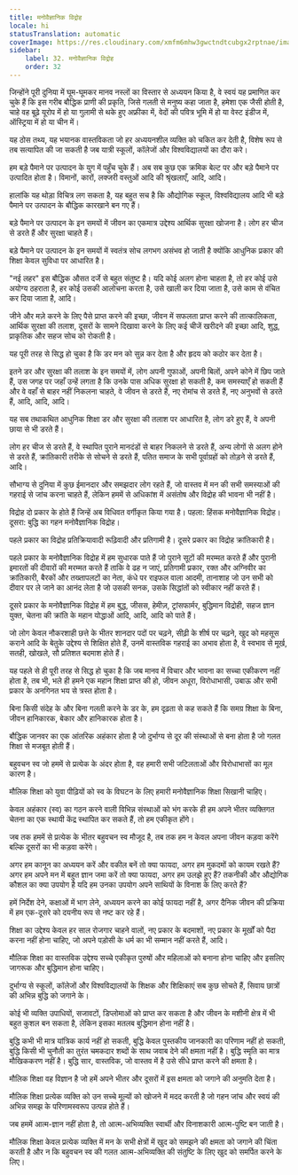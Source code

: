 ```yaml
---
title: मनोवैज्ञानिक विद्रोह
locale: hi
statusTranslation: automatic
coverImage: https://res.cloudinary.com/xmfm6mhw3gwctndtcubgx2rptnae/image/upload/v1740337243/small_cover_educacion_fundamental_a051170f1c.webp
sidebar:
    label: 32. मनोवैज्ञानिक विद्रोह
    order: 32
---
```

जिन्होंने पूरी दुनिया में घूम-घूमकर मानव नस्लों का विस्तार से अध्ययन किया है, वे स्वयं यह प्रमाणित कर चुके हैं कि इस गरीब बौद्धिक प्राणी की प्रकृति, जिसे गलती से मनुष्य कहा जाता है, हमेशा एक जैसी होती है, चाहे वह बूढ़े यूरोप में हो या गुलामी से थके हुए अफ्रीका में, वेदों की पवित्र भूमि में हो या वेस्ट इंडीज में, ऑस्ट्रिया में हो या चीन में।

यह ठोस तथ्य, यह भयानक वास्तविकता जो हर अध्ययनशील व्यक्ति को चकित कर देती है, विशेष रूप से तब सत्यापित की जा सकती है जब यात्री स्कूलों, कॉलेजों और विश्वविद्यालयों का दौरा करे।

हम बड़े पैमाने पर उत्पादन के युग में पहुँच चुके हैं। अब सब कुछ एक क्रमिक बेल्ट पर और बड़े पैमाने पर उत्पादित होता है। विमानों, कारों, लक्जरी वस्तुओं आदि की श्रृंखलाएँ, आदि, आदि।

हालांकि यह थोड़ा विचित्र लग सकता है, यह बहुत सच है कि औद्योगिक स्कूल, विश्वविद्यालय आदि भी बड़े पैमाने पर उत्पादन के बौद्धिक कारखाने बन गए हैं।

बड़े पैमाने पर उत्पादन के इन समयों में जीवन का एकमात्र उद्देश्य आर्थिक सुरक्षा खोजना है। लोग हर चीज से डरते हैं और सुरक्षा चाहते हैं।

बड़े पैमाने पर उत्पादन के इन समयों में स्वतंत्र सोच लगभग असंभव हो जाती है क्योंकि आधुनिक प्रकार की शिक्षा केवल सुविधा पर आधारित है।

"नई लहर" इस बौद्धिक औसत दर्जे से बहुत संतुष्ट है। यदि कोई अलग होना चाहता है, तो हर कोई उसे अयोग्य ठहराता है, हर कोई उसकी आलोचना करता है, उसे खाली कर दिया जाता है, उसे काम से वंचित कर दिया जाता है, आदि।

जीने और मज़े करने के लिए पैसे प्राप्त करने की इच्छा, जीवन में सफलता प्राप्त करने की तात्कालिकता, आर्थिक सुरक्षा की तलाश, दूसरों के सामने दिखावा करने के लिए कई चीजें खरीदने की इच्छा आदि, शुद्ध, प्राकृतिक और सहज सोच को रोकती है।

यह पूरी तरह से सिद्ध हो चुका है कि डर मन को सुन्न कर देता है और हृदय को कठोर कर देता है।

इतने डर और सुरक्षा की तलाश के इन समयों में, लोग अपनी गुफाओं, अपनी बिलों, अपने कोने में छिप जाते हैं, उस जगह पर जहाँ उन्हें लगता है कि उनके पास अधिक सुरक्षा हो सकती है, कम समस्याएँ हो सकती हैं और वे वहाँ से बाहर नहीं निकलना चाहते, वे जीवन से डरते हैं, नए रोमांच से डरते हैं, नए अनुभवों से डरते हैं, आदि, आदि, आदि।

यह सब तथाकथित आधुनिक शिक्षा डर और सुरक्षा की तलाश पर आधारित है, लोग डरे हुए हैं, वे अपनी छाया से भी डरते हैं।

लोग हर चीज से डरते हैं, वे स्थापित पुराने मानदंडों से बाहर निकलने से डरते हैं, अन्य लोगों से अलग होने से डरते हैं, क्रांतिकारी तरीके से सोचने से डरते हैं, पतित समाज के सभी पूर्वाग्रहों को तोड़ने से डरते हैं, आदि।

सौभाग्य से दुनिया में कुछ ईमानदार और समझदार लोग रहते हैं, जो वास्तव में मन की सभी समस्याओं की गहराई से जांच करना चाहते हैं, लेकिन हममें से अधिकांश में असंतोष और विद्रोह की भावना भी नहीं है।

विद्रोह दो प्रकार के होते हैं जिन्हें अब विधिवत वर्गीकृत किया गया है। पहला: हिंसक मनोवैज्ञानिक विद्रोह। दूसरा: बुद्धि का गहन मनोवैज्ञानिक विद्रोह।

पहले प्रकार का विद्रोह प्रतिक्रियावादी रूढ़िवादी और प्रतिगामी है। दूसरे प्रकार का विद्रोह क्रांतिकारी है।

पहले प्रकार के मनोवैज्ञानिक विद्रोह में हम सुधारक पाते हैं जो पुराने सूटों की मरम्मत करते हैं और पुरानी इमारतों की दीवारों की मरम्मत करते हैं ताकि वे ढह न जाएं, प्रतिगामी प्रकार, रक्त और अग्निवीर का क्रांतिकारी, बैरकों और तख्तापलटों का नेता, कंधे पर राइफल वाला आदमी, तानाशाह जो उन सभी को दीवार पर ले जाने का आनंद लेता है जो उसकी सनक, उसके सिद्धांतों को स्वीकार नहीं करते हैं।

दूसरे प्रकार के मनोवैज्ञानिक विद्रोह में हम बुद्ध, जीसस, हेमीज़, ट्रांसफार्मर, बुद्धिमान विद्रोही, सहज ज्ञान युक्त, चेतना की क्रांति के महान योद्धाओं आदि, आदि, आदि को पाते हैं।

जो लोग केवल नौकरशाही छत्ते के भीतर शानदार पदों पर चढ़ने, सीढ़ी के शीर्ष पर चढ़ने, खुद को महसूस कराने आदि के बेतुके उद्देश्य से शिक्षित होते हैं, उनमें वास्तविक गहराई का अभाव होता है, वे स्वभाव से मूर्ख, सतही, खोखले, सौ प्रतिशत बदमाश होते हैं।

यह पहले से ही पूरी तरह से सिद्ध हो चुका है कि जब मानव में विचार और भावना का सच्चा एकीकरण नहीं होता है, तब भी, भले ही हमने एक महान शिक्षा प्राप्त की हो, जीवन अधूरा, विरोधाभासी, उबाऊ और सभी प्रकार के अनगिनत भय से त्रस्त होता है।

बिना किसी संदेह के और बिना गलती करने के डर के, हम दृढ़ता से कह सकते हैं कि समग्र शिक्षा के बिना, जीवन हानिकारक, बेकार और हानिकारक होता है।

बौद्धिक जानवर का एक आंतरिक अहंकार होता है जो दुर्भाग्य से दूर की संस्थाओं से बना होता है जो गलत शिक्षा से मजबूत होती हैं।

बहुवचन स्व जो हममें से प्रत्येक के अंदर होता है, वह हमारी सभी जटिलताओं और विरोधाभासों का मूल कारण है।

मौलिक शिक्षा को युवा पीढ़ियों को स्व के विघटन के लिए हमारी मनोवैज्ञानिक शिक्षा सिखानी चाहिए।

केवल अहंकार (स्व) का गठन करने वाली विभिन्न संस्थाओं को भंग करके ही हम अपने भीतर व्यक्तिगत चेतना का एक स्थायी केंद्र स्थापित कर सकते हैं, तो हम एकीकृत होंगे।

जब तक हममें से प्रत्येक के भीतर बहुवचन स्व मौजूद है, तब तक हम न केवल अपना जीवन कड़वा करेंगे बल्कि दूसरों का भी कड़वा करेंगे।

अगर हम कानून का अध्ययन करें और वकील बनें तो क्या फायदा, अगर हम मुकदमों को कायम रखते हैं? अगर हम अपने मन में बहुत ज्ञान जमा करें तो क्या फायदा, अगर हम उलझे हुए हैं? तकनीकी और औद्योगिक कौशल का क्या उपयोग है यदि हम उनका उपयोग अपने साथियों के विनाश के लिए करते हैं?

हमें निर्देश देने, कक्षाओं में भाग लेने, अध्ययन करने का कोई फायदा नहीं है, अगर दैनिक जीवन की प्रक्रिया में हम एक-दूसरे को दयनीय रूप से नष्ट कर रहे हैं।

शिक्षा का उद्देश्य केवल हर साल रोजगार चाहने वालों, नए प्रकार के बदमाशों, नए प्रकार के मूर्खों को पैदा करना नहीं होना चाहिए, जो अपने पड़ोसी के धर्म का भी सम्मान नहीं करते हैं, आदि।

मौलिक शिक्षा का वास्तविक उद्देश्य सच्चे एकीकृत पुरुषों और महिलाओं को बनाना होना चाहिए और इसलिए जागरूक और बुद्धिमान होना चाहिए।

दुर्भाग्य से स्कूलों, कॉलेजों और विश्वविद्यालयों के शिक्षक और शिक्षिकाएं सब कुछ सोचते हैं, सिवाय छात्रों की अभिन्न बुद्धि को जगाने के।

कोई भी व्यक्ति उपाधियों, सजावटों, डिप्लोमाओं को प्राप्त कर सकता है और जीवन के मशीनी क्षेत्र में भी बहुत कुशल बन सकता है, लेकिन इसका मतलब बुद्धिमान होना नहीं है।

बुद्धि कभी भी मात्र यांत्रिक कार्य नहीं हो सकती, बुद्धि केवल पुस्तकीय जानकारी का परिणाम नहीं हो सकती, बुद्धि किसी भी चुनौती का तुरंत चमकदार शब्दों के साथ जवाब देने की क्षमता नहीं है। बुद्धि स्मृति का मात्र मौखिककरण नहीं है। बुद्धि सार, वास्तविक, जो वास्तव में है उसे सीधे प्राप्त करने की क्षमता है।

मौलिक शिक्षा वह विज्ञान है जो हमें अपने भीतर और दूसरों में इस क्षमता को जगाने की अनुमति देता है।

मौलिक शिक्षा प्रत्येक व्यक्ति को उन सच्चे मूल्यों को खोजने में मदद करती है जो गहन जांच और स्वयं की अभिन्न समझ के परिणामस्वरूप उत्पन्न होते हैं।

जब हममें आत्म-ज्ञान नहीं होता है, तो आत्म-अभिव्यक्ति स्वार्थी और विनाशकारी आत्म-पुष्टि बन जाती है।

मौलिक शिक्षा केवल प्रत्येक व्यक्ति में मन के सभी क्षेत्रों में खुद को समझने की क्षमता को जगाने की चिंता करती है और न कि बहुवचन स्व की गलत आत्म-अभिव्यक्ति की संतुष्टि के लिए खुद को समर्पित करने के लिए।

